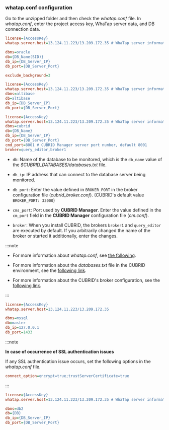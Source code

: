 ### whatap.conf configuration

Go to the unzipped folder and then check the *whatap.conf* file. In *whatap.conf*, enter the project access key, WhaTap server data, and DB connection data.

<InDoc product="oracle">

```ini title='whatap.conf'
license={AccessKey}
whatap.server.host=13.124.11.223/13.209.172.35 # WhaTap server information

dbms=oracle
db={DB_Name(SID)}
db_ip={DB_Server_IP}
db_port={DB_Server_Port} 

exclude_background=3
```

</InDoc>

<InDoc product="altibase">

```ini title='whatap.conf'
license={AccessKey}
whatap.server.host=13.124.11.223/13.209.172.35 # WhaTap server information
dbms=altibase
db=altibase
db_ip={DB_Server_IP}
db_port={DB_Server_Port} 
```

</InDoc>

<InDoc product="cubrid">

```ini title='whatap.conf'
license={AccessKey}
whatap.server.host=13.124.11.223/13.209.172.35 # WhaTap server information
dbms=cubrid
db={DB_Name}
db_ip={DB_Server_IP}
db_port={DB_Server_Port} 
cmd_port=8001 # CUBRID Manager server port number, default 8001
broker=query_editor,broker1
```

- `db`: Name of the database to be monitored, which is the `db_name` value of the _$CUBRID_DATABASES/databases.txt_ file.

- `db_ip`: IP address that can connect to the database server being monitored.

- `db_port`: Enter the value defined in `BROKER_PORT` in the broker configuration file (_cubrid_broker.conf_). (CUBRID's default value `BROKER_PORT: 33000`)

- `cms_port`: Port used by **CUBRID Manager**. Enter the value defined in the `cm_port` field in the **CUBRID Manager** configuration file (_cm.conf_).

- `broker`: When you install CUBRID, the brokers `broker1` and `query_editor` are executed by default. If you arbitrarily changed the name of the broker or started it additionally, enter the changes.

:::note

- For more information about *whatap.conf*, see [the following](agent-dbx-settings).

- For more information about the _databases.txt_ file in the CUBRID environment, see the [following link](https://www.cubrid.org/manual/ko/11.0/admin/db_manage.html#databases-txt).

- For more information about the CUBRID's broker configuration, see the [following link](https://www.cubrid.org/manual/ko/11.0/admin/config.html#broker-configuration).

:::

</InDoc>

<InDoc product="mssql">

```ini title="whatap.conf"
license={AccessKey}
whatap.server.host=13.124.11.223/13.209.172.35

dbms=mssql
db=master
db_ip=127.0.0.1
db_port=1433
```

:::note

**In case of occurrence of SSL authentication issues**

If any SSL authentication issue occurs, set the following options in the *whatap.conf* file.

```ini title="whatap.conf"
connect_option=encrypt=true;trustServerCertificate=true
```

:::

</InDoc>

<InDoc product="db2">

```ini title='whatap.conf'
license={AccessKey}
whatap.server.host=13.124.11.223/13.209.172.35 # WhaTap server information

dbms=db2
db={DB}
db_ip={DB_Server_IP}
db_port={DB_Server_Port} 
```

</InDoc>
